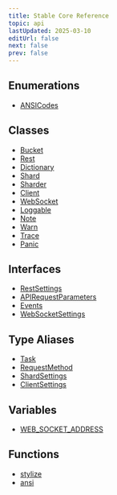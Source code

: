 ```yaml
---
title: Stable Core Reference
topic: api
lastUpdated: 2025-03-10
editUrl: false
next: false
prev: false
---
```


## Enumerations

- [ANSICodes](/api/core/stable/enumerations/ansicodes/)

## Classes

- [Bucket](/api/core/stable/classes/bucket/)
- [Rest](/api/core/stable/classes/rest/)
- [Dictionary](/api/core/stable/classes/dictionary/)
- [Shard](/api/core/stable/classes/shard/)
- [Sharder](/api/core/stable/classes/sharder/)
- [Client](/api/core/stable/classes/client/)
- [WebSocket](/api/core/stable/classes/websocket/)
- [Loggable](/api/core/stable/classes/loggable/)
- [Note](/api/core/stable/classes/note/)
- [Warn](/api/core/stable/classes/warn/)
- [Trace](/api/core/stable/classes/trace/)
- [Panic](/api/core/stable/classes/panic/)

## Interfaces

- [RestSettings](/api/core/stable/interfaces/restsettings/)
- [APIRequestParameters](/api/core/stable/interfaces/apirequestparameters/)
- [Events](/api/core/stable/interfaces/events/)
- [WebSocketSettings](/api/core/stable/interfaces/websocketsettings/)

## Type Aliases

- [Task](/api/core/stable/type-aliases/task/)
- [RequestMethod](/api/core/stable/type-aliases/requestmethod/)
- [ShardSettings](/api/core/stable/type-aliases/shardsettings/)
- [ClientSettings](/api/core/stable/type-aliases/clientsettings/)

## Variables

- [WEB\_SOCKET\_ADDRESS](/api/core/stable/variables/web_socket_address/)

## Functions

- [stylize](/api/core/stable/functions/stylize/)
- [ansi](/api/core/stable/functions/ansi/)
